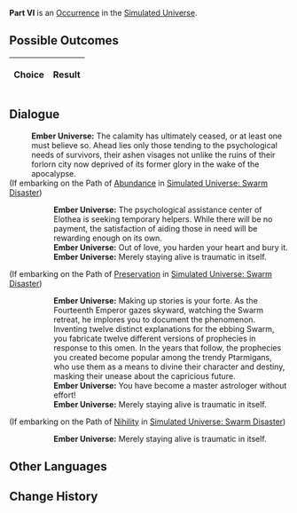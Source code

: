{{Simulated Universe Event Infobox
|title         = Part VI
|image         = 1.png
|type          =
|domains_su    = 
|domains_ext   = 
|domains_swarm = 
|domains_gng   = 
|requirements  =
|prev          = 
|next          = 
|indexRewards  =
|characters    = 
}}
'''Part VI''' is an [[Simulated Universe/Occurrence|Occurrence]] in the [[Simulated Universe]].

==Possible Outcomes==
{| class="article-table"
!Choice
!Result

|}

<!--
==Gameplay Notes==

-->
==Dialogue==
{{Dialogue Start}}
:'''Ember Universe:''' The calamity has ultimately ceased, or at least one must believe so. Ahead lies only those tending to the psychological needs of survivors, their ashen visages not unlike the ruins of their forlorn city now deprived of its former glory in the wake of the apocalypse.
;(If embarking on the Path of [[Simulated Universe/Paths#Abundance|Abundance]] in [[Simulated Universe: Swarm Disaster]])
:{{SU Special Dialogue|Abundance|Participate in the psychological intervention and assistance work after the catastrophic swarm in the Elothean Empire.|You will also become slightly *hurt*.}}
::'''Ember Universe:''' The psychological assistance center of Elothea is seeking temporary helpers. While there will be no payment, the satisfaction of aiding those in need will be rewarding enough on its own.
::'''Ember Universe:''' Out of love, you harden your heart and bury it.
::'''Ember Universe:''' Merely staying alive is traumatic in itself.
;(If embarking on the Path of [[Simulated Universe/Paths#Preservation|Preservation]] in [[Simulated Universe: Swarm Disaster]])
:{{SU Special Dialogue|Preservation|Sitting beside the 14th Emperor and helping him equivocate and embellish...|Narration itself is just a fancy sensory trick...}}
::'''Ember Universe:''' Making up stories is your forte. As the Fourteenth Emperor gazes skyward, watching the Swarm retreat, he implores you to document the phenomenon. Inventing twelve distinct explanations for the ebbing Swarm, you fabricate twelve different versions of prophecies in response to this omen. In the years that follow, the prophecies you created become popular among the trendy Ptarmigans, who use them as a means to divine their character and destiny, masking their unease about the capricious future.
::'''Ember Universe:''' You have become a master astrologer without effort!
::'''Ember Universe:''' Merely staying alive is traumatic in itself.
;(If embarking on the Path of [[Simulated Universe/Paths#Nihility|Nihility]] in [[Simulated Universe: Swarm Disaster]])
:{{SU Special Dialogue|Nihility|Leave.|You are in a hurry.}}
::'''Ember Universe:''' Merely staying alive is traumatic in itself.
{{Dialogue End}}

==Other Languages==
{{Other Languages
|en   = Part VI
|zhs  = 其六
|zht  = 其六
|ja   = その6
|ko   = VI
|es   = Parte VI
|fr   = Partie&nbsp;VI
|ru   = VI
|th   = ตอน 6
|vi   = Phần 6
|de   = Teil 6
|id   = Bagian VI
|pt   = Parte VI
}}

==Change History==
{{Change History|<!--unknown-->}}
